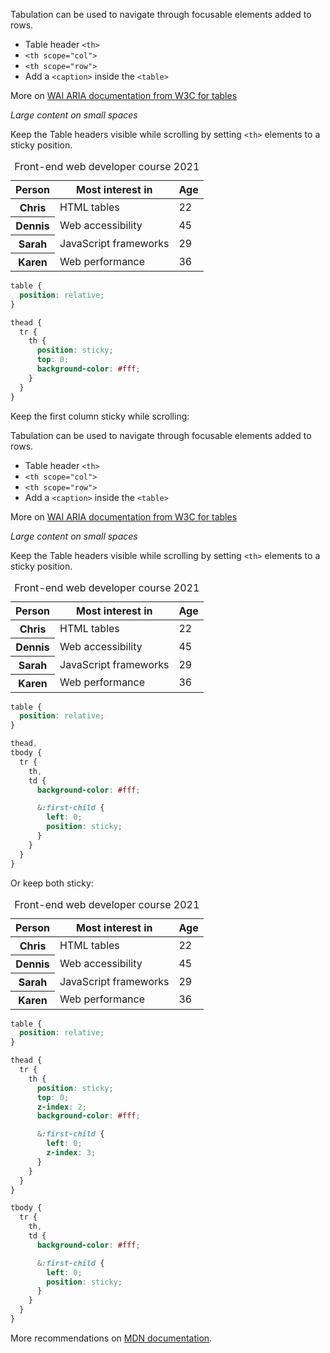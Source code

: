 
Tabulation can be used to navigate through focusable elements added to rows.

- Table header `<th>`
- `<th scope="col">`
- `<th scope="row">`
- Add a `<caption>` inside the `<table>`

More on [WAI ARIA documentation from W3C for tables](https://www.w3.org/WAI/tutorials/tables/)

*Large content on small spaces*

Keep the Table headers visible while scrolling by setting `<th>` elements to a sticky position.

<Canvas withSource="none" className="sticky-header">
  <div>
    <osds-table>
      <table>
        <caption>
          Front-end web developer course 2021
        </caption>
        <thead>
        <tr>
          <th scope="col">Person</th>
          <th scope="col">Most interest in</th>
          <th scope="col">Age</th>
        </tr>
        </thead>
        <tbody>
        <tr>
          <th scope="row">Chris</th>
          <td>HTML tables</td>
          <td>22</td>
        </tr>
        <tr>
          <th scope="row">Dennis</th>
          <td>Web accessibility</td>
          <td>45</td>
        </tr>
        <tr>
          <th scope="row">Sarah</th>
          <td>JavaScript frameworks</td>
          <td>29</td>
        </tr>
        <tr>
          <th scope="row">Karen</th>
          <td>Web performance</td>
          <td>36</td>
        </tr>
        </tbody>
      </table>
    </osds-table>
  </div>
</Canvas>

```scss
table {
  position: relative;
}

thead {
  tr {
    th {
      position: sticky;
      top: 0;
      background-color: #fff;
    }
  }
}
```

Keep the first column sticky while scrolling:



Tabulation can be used to navigate through focusable elements added to rows.

- Table header `<th>`
- `<th scope="col">`
- `<th scope="row">`
- Add a `<caption>` inside the `<table>`

More on [WAI ARIA documentation from W3C for tables](https://www.w3.org/WAI/tutorials/tables/)

*Large content on small spaces*

Keep the Table headers visible while scrolling by setting `<th>` elements to a sticky position.

<Canvas withSource="none" className="sticky-first-column">
  <div>
    <osds-table>
      <table>
        <caption>
          Front-end web developer course 2021
        </caption>
        <thead>
        <tr>
          <th scope="col">Person</th>
          <th scope="col">Most interest in</th>
          <th scope="col">Age</th>
        </tr>
        </thead>
        <tbody>
        <tr>
          <th scope="row">Chris</th>
          <td>HTML tables</td>
          <td>22</td>
        </tr>
        <tr>
          <th scope="row">Dennis</th>
          <td>Web accessibility</td>
          <td>45</td>
        </tr>
        <tr>
          <th scope="row">Sarah</th>
          <td>JavaScript frameworks</td>
          <td>29</td>
        </tr>
        <tr>
          <th scope="row">Karen</th>
          <td>Web performance</td>
          <td>36</td>
        </tr>
        </tbody>
      </table>
    </osds-table>
  </div>
</Canvas>

```scss
table {
  position: relative;
}

thead,
tbody {
  tr {
    th,
    td {
      background-color: #fff;

      &:first-child {
        left: 0;
        position: sticky;
      }
    }
  }
}
```

Or keep both sticky:



<Canvas withSource="none" className="sticky-header-and-first-column">
  <div>
    <osds-table>
      <table>
        <caption>
          Front-end web developer course 2021
        </caption>
        <thead>
        <tr>
          <th scope="col">Person</th>
          <th scope="col">Most interest in</th>
          <th scope="col">Age</th>
        </tr>
        </thead>
        <tbody>
        <tr>
          <th scope="row">Chris</th>
          <td>HTML tables</td>
          <td>22</td>
        </tr>
        <tr>
          <th scope="row">Dennis</th>
          <td>Web accessibility</td>
          <td>45</td>
        </tr>
        <tr>
          <th scope="row">Sarah</th>
          <td>JavaScript frameworks</td>
          <td>29</td>
        </tr>
        <tr>
          <th scope="row">Karen</th>
          <td>Web performance</td>
          <td>36</td>
        </tr>
        </tbody>
      </table>
    </osds-table>
  </div>
</Canvas>

```scss
table {
  position: relative;
}

thead {
  tr {
    th {
      position: sticky;
      top: 0;
      z-index: 2;
      background-color: #fff;

      &:first-child {
        left: 0;
        z-index: 3;
      }
    }
  }
}

tbody {
  tr {
    th,
    td {
      background-color: #fff;

      &:first-child {
        left: 0;
        position: sticky;
      }
    }
  }
}
```

More recommendations on [MDN documentation](https://developer.mozilla.org/en-US/docs/Web/HTML/Element/table#displaying_large_tables_in_small_spaces).
